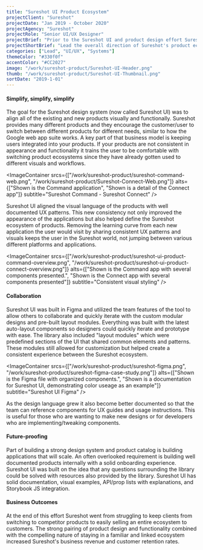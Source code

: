 ```yaml
---
title: "Sureshot UI Product Ecosystem"
projectClient: "Sureshot"
projectDate: "Jan 2019 - October 2020"
projectAgency: "Sureshot"
projectRole: "Senior UI/UX Designer"
projectBrief: "Prior to the Sureshot UI and product design effort Sureshot had several products that were highly disconnected. From a UX perspective they had very different interaction patterns and elements. Visually the products shared no similar elements and obviously were built at different times throughout the companies history. Establishing a strong product ecosystem was a primary goal. I approached this problem by understanding our primary users, and aligning the team on their needs. From there I directed and designed a consistent visual language (Sureshot UI) that aligned the products in terms of their visual space and components. This extended throughout the Sureshot product ecosystem (authentication pages, error pages, marketing, etc). As the visual updates were happening I explored the idea of creating shared patterns between the various products. This effort was looking at micro-interactions and shared features, like auto-complete, that could be aligned between the products. Having consistent interactions and unique shared UX allowed customers to switch between Sureshot's products with ease and familiarity. "
projectShortBrief: "Lead the overall direction of Sureshot's product ecosystem experiences and created the Sureshot UI design language. Built a powerful collection of micro-interactions to be reused across the ecosystem. Lead the discovery effort for Sureshot's user personas. Defined user needs, hills, and product experience roadmaps. Interfaced with existing and future clients to continue user need definitions and provide iterative experiences via Sureshot's SAAS architecture."
categories: ["Lead", "UI/UX", "Systems"]
themeColor: "#330f0f"
accentColor: "#CC2027"
image: "/work/sureshot-product/Sureshot-UI-Header.png"
thumb: "/work/sureshot-product/Sureshot-UI-Thumbnail.png"
sortDate: "2019-1-01"
---
```


<ImageContainer src="/work/sureshot-product/Sureshot-UI-Thumbnail.png" alt="Shown is a series of UI example components" subtitle="Sureshot UI example components" />

#### Simplify, simplify, simplify

The goal for the Sureshot design system (now called Sureshot UI) was to align all of the existing and new products visually and functionally. Sureshot provides many different products and they encourage the customer/user to switch between different products for different needs, similar to how the Google web app suite works. A key part of that business model is keeping users integrated into your products. If your products are not consistent in appearance and functionality it trains the user to be comfortable with switching product ecosystems since they have already gotten used to different visuals and workflows.

<ImageContainer
    srcs={["/work/sureshot-product/sureshot-command-web.png", "/work/sureshot-product/Sureshot-Connect-Web.png"]}
    alts={["Shown is the Command application", "Shown is a detail of the Connect app"]}
    subtitle="Sureshot Command - Sureshot Connect"
/>

Sureshot UI aligned the visual language of the products with well documented UX patterns. This new consistency not only improved the appearance of the applications but also helped define the Sureshot ecosystem of products. Removing the learning curve from each new application the user would visit by sharing consistent UX patterns and visuals keeps the user in the Sureshot world, not jumping between various different platforms and applications.

<ImageContainer
    srcs={["/work/sureshot-product/sureshot-ui-product-command-overview.png", "/work/sureshot-product/sureshot-ui-product-connect-overview.png"]}
    alts={["Shown is the Command app with several components presented.", "Shown is the Connect app with several components presented"]}
    subtitle="Consistent visual styling"
/>

#### Collaboration

Sureshot UI was built in Figma and utilized the team features of the tool to allow others to collaborate and quickly iterate with the custom modular designs and pre-built layout modules. Everything was built with the latest auto-layout components so designers could quickly iterate and prototype with ease. The library also included "layout modules" which were predefined sections of the UI that shared common elements and patterns. These modules still allowed for customization but helped create a consistent experience between the Sureshot ecosystem.

<ImageContainer
    srcs={["/work/sureshot-product/sureshot-figma.png", "/work/sureshot-product/sureshot-figma-case-study.png"]}
    alts={["Shown is the Figma file with organized components.", "Shown is a documentation for Sureshot UI, demonstrating color useage as an example"]}
    subtitle="Sureshot UI Figma"
/>

As the design language grew it also become better documented so that the team can reference components for UX guides and usage instructions. This is useful for those who are wanting to make new designs or for developers who are implementing/tweaking components.

<ImageContainer src="/work/sureshot-product/sureshot-ui-updated-docs.png" alt="Shown is more documentation presented in Figma" subtitle="Sureshot UI Figma Documentation" />

#### Future-proofing

Part of building a strong design system and product catalog is building applications that will scale. An often overlooked requirement is building well documented products internally with a solid onboarding experience. Sureshot UI was built on the idea that any questions surrounding the library could be solved with resources also provided by the library. Sureshot UI has solid documentation, visual examples, API/prop lists with explanations, and Storybook JS integration.

<ImageContainer src="/work/sureshot-product/sureshot-dev-storybook.png" alt="Shown is a Storybook page with real code components" subtitle="Sureshot UI Dev Documentation Example" />

#### Business Outcomes

At the end of this effort Sureshot went from struggling to keep clients from switching to competitor products to easily selling an entire ecosystem to customers. The strong pairing of product design and functionality combined with the compelling nature of staying in a familiar and linked ecosystem increased Sureshot's business revenue and customer retention rates.
